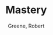 ---
title: "Mastery"
printDate: "2013-10-29"
description: "Each one of us has within us the potential to be a Master. Learn the secrets of the field you have chosen, submit to a rigorous apprenticeship, absorb the hidden knowledge possessed by those with years of experience, surge past competitors to surpass them in brilliance, and explode established patterns from within. Study the behaviors of Albert Einstein, Charles Darwin, Leonardo da Vinci and the nine contemporary Masters interviewed for this book."
amazonUrl: "https://www.amazon.com/Mastery-Robert-Greene/dp/014312417X"
category: "Self-Help"
author: "Greene, Robert"
draft: false
---
